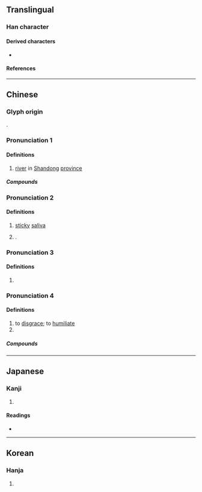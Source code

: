 {{also|渂}}
{{character info}}
==Translingual==

===Han character===
{{Han char|rn=85|rad=水|as=04|sn=7|four=30140|canj=EYK|ids=⿰氵文}}

====Derived characters====
* {{l|mul|[[𪣢]], [[𭹓]], [[𦯻]], [[𫕦]]}}

====References====
{{Han ref|kx=0608.080|dkj=17168|dj=1001.120|hdz=31572.010|uh=6C76}}

----

==Chinese==
{{zh-forms|alt=渂-ancient form}}

===Glyph origin===
{{Han etym}}
{{Han compound|水|文|t1=water|c1=s|c2=p|ls=psc}}.

===Pronunciation 1===
{{zh-pron
|m=wèn
|c=man6
|mn=būn
|mc=3
|oc=n,3
|ma=
|cat=pn
}}

====Definitions====
{{zh-hanzi}}

# {{zh-div|水}} [[river]] in [[Shandong]] [[province]] <!-- 《漢語大字典》 -->

=====Compounds=====
{{zh-der|汶水|汶萊|汶川}}

===Pronunciation 2===
{{zh-pron
|m=wén
|c=
|mc=2
|oc=n,2
|ma=
|cat=
}}

====Definitions====
{{zh-hanzi}}

# {{zh-hg}} [[sticky]] [[saliva]] <!-- 《廣韻·文韻》： 汶，黏唾。 -->
# {{surname|zh}}. <!-- 《萬姓統譜·文韻》 -->

===Pronunciation 3===
{{zh-pron
|m=mín
|c=man4
|mc=1
|oc=n,1
|ma=
|cat=
}}

====Definitions====
{{zh-hanzi}}

# {{zh-alt-form|岷}}

===Pronunciation 4===
{{zh-pron
|m=mén
|c=
|mc=
|oc=y,n
|ma=
|cat=
}}

====Definitions====
{{zh-hanzi}}

# to [[disgrace]]; to [[humiliate]] {{zh-also|汶濛}}
# {{zh-alt-form|惽/惛|[[depressed]], [[worried]]}}

=====Compounds=====
{{zh-der|汶濛}}

----

==Japanese==

===Kanji===
{{ja-kanji|grade=|rs=水04}}

# {{rfdef|ja|sort=水04}}

====Readings====
* {{ja-readings|on=[[ぶん]] (bun), [[もん]] (mon)|kun=}}

----

==Korean==

===Hanja===
{{ko-hanja|hangeul=문|eumhun=|rv=mun|mr=mun|y=mun}}

# {{rfdef|ko|sort=水04}}